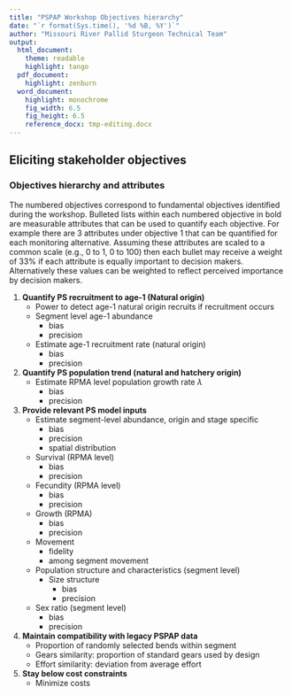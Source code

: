 ```yaml
---
title: "PSPAP Workshop Objectives hierarchy"
date: "`r format(Sys.time(), '%d %B, %Y')`"
author: "Missouri River Pallid Sturgeon Technical Team"
output:  
  html_document:
    theme: readable
    highlight: tango
  pdf_document:
    highlight: zenburn 
  word_document:
    highlight: monochrome
    fig_width: 6.5  
    fig_height: 6.5 
    reference_docx: tmp-editing.docx
---
```


<!--
rmarkdown::render("objectives-hierarchy.Rmd",
    output_format="word_document")# build page
* 20170417 added comments received from Tim Welker
* 20170417 Sent to Joe, Craig, and Wayne for clarifications and inputs along with timeline
-->


## Eliciting stakeholder objectives


### Objectives hierarchy and attributes

The numbered objectives correspond to fundamental objectives identified 
during the workshop. Bulleted lists within each numbered objective in 
bold are measurable attributes that can be used to quantify each 
objective. For example there are 3 attributes under objective 1 that can 
be quantified for each monitoring alternative. Assuming these attributes 
are scaled to a common scale (e.g., 0 to 1, 0 to 100) then each bullet 
may receive a weight of 33% if each attribute is equally important to 
decision makers. Alternatively these values can be weighted to reflect 
perceived importance by decision makers. 



1. **Quantify PS recruitment to age-1 (Natural origin)**
    * Power to detect age-1 natural origin recruits if recruitment occurs
    * Segment level age-1 abundance <!--TW: I assume this is occupancy or CPUE... others may not make the distinction.  May not be important to identify at this point, though.  -->
        * bias
        * precision
    * Estimate age-1 recruitment rate (natural origin)
        * bias
        * precision
2. **Quantify PS population trend (natural and hatchery origin)**
    * Estimate RPMA level population growth rate $\lambda$ <!--TW: At some point, we will need to specify a time period over which this will be measured.  It will affect the design. -->
        * bias
        * precision
3. **Provide relevant PS model inputs**
    * Estimate segment-level abundance, origin and stage specific 
        * bias
        * precision
        * spatial distribution
    * Survival (RPMA level)
        * bias
        * precision
    * Fecundity (RPMA level)
        * bias
        * precision
    * Growth (RPMA)
        * bias 
        * precision
    * Movement
        * fidelity
        * among segment movement
    * Population structure and characteristics (segment level)
        * Size structure
            * bias 
            * precision
    * Sex ratio (segment level)
        * bias
        * precision
4. **Maintain compatibility with legacy PSPAP data** <!-- TW: If this adds to the cost, then the benefit will need to be explained.  Need to indicate (at some point) why this is helpful.  -->
    * Proportion of randomly selected bends within segment
    * Gears similarity: proportion of standard gears used by design
    * Effort similarity: deviation from average effort
5. **Stay below cost constraints**
    * Minimize costs
  
  
  